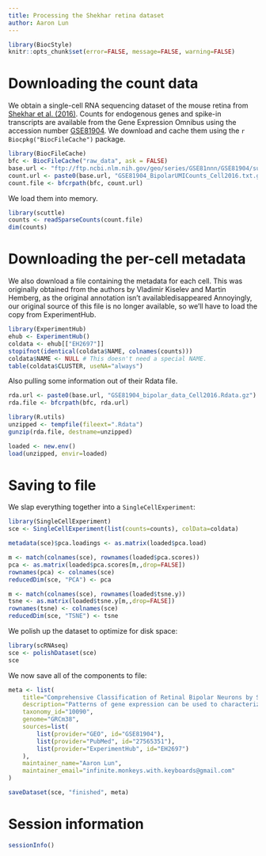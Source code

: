 ```yaml
---
title: Processing the Shekhar retina dataset
author: Aaron Lun
---
```


```r
library(BiocStyle)
knitr::opts_chunk$set(error=FALSE, message=FALSE, warning=FALSE)
```

# Downloading the count data

We obtain a single-cell RNA sequencing dataset of the mouse retina from [Shekhar et al. (2016)](https://doi.org/10.1016/j.cell.2016.07.054).
Counts for endogenous genes and spike-in transcripts are available from the Gene Expression Omnibus
using the accession number [GSE81904](https://www.ncbi.nlm.nih.gov/geo/query/acc.cgi?acc=GSE81904).
We download and cache them using the `r Biocpkg("BiocFileCache")` package.

```r
library(BiocFileCache)
bfc <- BiocFileCache("raw_data", ask = FALSE)
base.url <- "ftp://ftp.ncbi.nlm.nih.gov/geo/series/GSE81nnn/GSE81904/suppl/"
count.url <- paste0(base.url, "GSE81904_BipolarUMICounts_Cell2016.txt.gz")
count.file <- bfcrpath(bfc, count.url)
```

We load them into memory.

```r
library(scuttle)
counts <- readSparseCounts(count.file)
dim(counts)
```

# Downloading the per-cell metadata

We also download a file containing the metadata for each cell.
This was originally obtained from the authors by Vladimir Kiselev and Martin Hemberg, as the original annotation isn't availabledisappeared
Annoyingly, our original source of this file is no longer available, so we'll have to load the copy from ExperimentHub.

```r
library(ExperimentHub)
ehub <- ExperimentHub()
coldata <- ehub[["EH2697"]]
stopifnot(identical(coldata$NAME, colnames(counts)))
coldata$NAME <- NULL # This doesn't need a special NAME.
table(coldata$CLUSTER, useNA="always") 
```

Also pulling some information out of their Rdata file.

```r
rda.url <- paste0(base.url, "GSE81904_bipolar_data_Cell2016.Rdata.gz")
rda.file <- bfcrpath(bfc, rda.url)

library(R.utils)
unzipped <- tempfile(fileext=".Rdata")
gunzip(rda.file, destname=unzipped)

loaded <- new.env()
load(unzipped, envir=loaded)
```

# Saving to file 

We slap everything together into a `SingleCellExperiment`:

```r
library(SingleCellExperiment)
sce <- SingleCellExperiment(list(counts=counts), colData=coldata)

metadata(sce)$pca.loadings <- as.matrix(loaded$pca.load)

m <- match(colnames(sce), rownames(loaded$pca.scores))
pca <- as.matrix(loaded$pca.scores[m,,drop=FALSE])
rownames(pca) <- colnames(sce)
reducedDim(sce, "PCA") <- pca

m <- match(colnames(sce), rownames(loaded$tsne.y))
tsne <- as.matrix(loaded$tsne.y[m,,drop=FALSE])
rownames(tsne) <- colnames(sce)
reducedDim(sce, "TSNE") <- tsne
```

We polish up the dataset to optimize for disk space:

```r
library(scRNAseq)
sce <- polishDataset(sce)
sce
```

We now save all of the components to file:

```r
meta <- list(
    title="Comprehensive Classification of Retinal Bipolar Neurons by Single-Cell Transcriptomics",
    description="Patterns of gene expression can be used to characterize and classify neuronal types. It is challenging, however, to generate taxonomies that fulfill the essential criteria of being comprehensive, harmonizing with conventional classification schemes, and lacking superfluous subdivisions of genuine types. To address these challenges, we used massively parallel single-cell RNA profiling and optimized computational methods on a heterogeneous class of neurons, mouse retinal bipolar cells (BCs). From a population of ∼25,000 BCs, we derived a molecular classification that identified 15 types, including all types observed previously and two novel types, one of which has a non-canonical morphology and position. We validated the classification scheme and identified dozens of novel markers using methods that match molecular expression to cell morphology. This work provides a systematic methodology for achieving comprehensive molecular classification of neurons, identifies novel neuronal types, and uncovers transcriptional differences that distinguish types within a class.",
    taxonomy_id="10090",
    genome="GRCm38",
    sources=list(
        list(provider="GEO", id="GSE81904"),
        list(provider="PubMed", id="27565351"),
        list(provider="ExperimentHub", id="EH2697")
    ),
    maintainer_name="Aaron Lun",
    maintainer_email="infinite.monkeys.with.keyboards@gmail.com"
)

saveDataset(sce, "finished", meta)
```

# Session information {-}

```r
sessionInfo()
```
